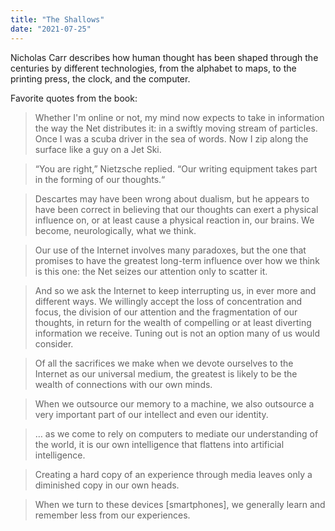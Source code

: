 ```yaml
---
title: "The Shallows"
date: "2021-07-25"
---
```


Nicholas Carr describes how human thought has been shaped through the centuries by different technologies, from the alphabet to maps, to the printing press, the clock, and the computer.

Favorite quotes from the book:

> Whether I'm online or not, my mind now expects to take in information the way the Net distributes it: in a swiftly moving stream of particles. Once I was a scuba driver in the sea of words. Now I zip along the surface like a guy on a Jet Ski.

> “You are right,” Nietzsche replied. “Our writing equipment takes part in the forming of our thoughts.“

> Descartes may have been wrong about dualism, but he appears to have been correct in believing that our thoughts can exert a physical influence on, or at least cause a physical reaction in, our brains. We become, neurologically, what we think.

> Our use of the Internet involves many paradoxes, but the one that promises to have the greatest long-term influence over how we think is this one: the Net seizes our attention only to scatter it.

> And so we ask the Internet to keep interrupting us, in ever more and different ways. We willingly accept the loss of concentration and focus, the division of our attention and the fragmentation of our thoughts, in return for the wealth of compelling or at least diverting information we receive. Tuning out is not an option many of us would consider.

> Of all the sacrifices we make when we devote ourselves to the Internet as our universal medium, the greatest is likely to be the wealth of connections with our own minds.

> When we outsource our memory to a machine, we also outsource a very important part of our intellect and even our identity.

> … as we come to rely on computers to mediate our understanding of the world, it is our own intelligence that flattens into artificial intelligence.

> Creating a hard copy of an experience through media leaves only a diminished copy in our own heads.

> When we turn to these devices [smartphones], we generally learn and remember less from our experiences.
